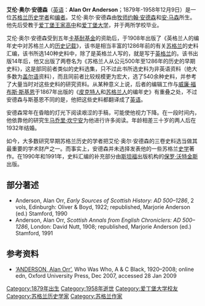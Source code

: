 {{no footnotes|time=2015-08-17T15:49:21+00:00}}
'''艾伦·奥尔·安德森'''（[[英语|英语]]：'''Alan Orr Anderson'''；1879年-1958年12月9日）是一位[[苏格兰人|苏格兰]][[历史学者|历史学者]]和[[编辑器|编者]]。艾伦·奥尔·安德森由[[约翰·安德森_(牧师)|牧师约翰·安德森]]和[[安·马森|安·马森]]所生。他先后受教于[[爱丁堡|爱丁堡]][[王家高中_(爱丁堡)|王家高中]]和[[爱丁堡大学|爱丁堡大学]]，并于两所学校毕业。

艾伦·奥尔·安德森受到五年[[卡基耐对苏格兰大学的资金资助|卡基耐基金]]的资助后，于1908年出版了《英格兰人的编年史中对苏格兰人的[[编年体|历史记载]]》，该书是相当丰富的1286年前的有关[[苏格兰|苏格兰]]的史料汇编，该书所选140种史料中，除了是英格兰人写的，就是写于[[英格兰|英格兰]]的。该书出版14年后，他又出版了两卷名为《苏格兰人从公元500年至1286年的历史的早期史料》，这是部同前者类似的史料选集，只不过此书所选史料为非英语资料（绝大多数为[[盖尔语|盖尔语]]资料），而且同前者比较规模更为宏大，选了540余种史料，并参考了大量当时对这些史料的研究资料。从某种意义上说，后者的编辑工作与[[威廉·福布斯·斯基恩|威廉·福布斯·斯基恩]]于1867年出版的《[[皮克特人|皮克特人]]和[[盖尔人|苏格兰人]]的编年史》有重叠之处，不过安德森与斯基恩不同的是，他把这些史料都翻译成了[[英语|英语]]。

安德森常年在昏暗的灯光下阅读艰涩的手稿，可能使他视力下降。在一段时间内，他依靠他的研究生[[马乔里·奥格尔维·安德森|马乔里·坎宁安]]为他进行许多阅读。年龄相差三十岁的两人后在1932年结婚。

如今，大多数研究早期苏格兰历史的学者把艾伦·奥尔·安德森的三卷史料选当做其最重要的学术财产之一。而事实上，安德森并未选择发表他的一些苏格兰[[史学|史学]]著作。在1990年和1991年，史料汇编的补充部分由[[林肯郡斯坦福|斯坦福]]出版机构的[[保罗·沃特金斯|保罗·沃特金斯]]出版。

==部分著述==
* Anderson, Alan Orr, ''Early Sources of Scottish History: AD 500–1286'', 2 vols, Edinburgh: Oliver & Boyd, 1922; republished, Marjorie Anderson (ed.) Stamford, 1990
* Anderson, Alan Orr, ''Scottish Annals from English Chroniclers: AD 500–1286'', London: David Nutt, 1908; republished, Marjorie Anderson (ed.) Stamford, 1991

==参考资料==
*[http://www.ukwhoswho.com/view/article/oupww/whowaswho/U234038 ‘ANDERSON, Alan Orr’], Who Was Who, A & C Black, 1920–2008; online edn, Oxford University Press, Dec 2007, accessed 28 Jan 2009

{{Authority control}}
{{DEFAULTSORT:Anderson, Alan Orr}}
[[Category:1879年出生|Category:1879年出生]]
[[Category:1958年逝世|Category:1958年逝世]]
[[Category:爱丁堡大学校友|Category:爱丁堡大学校友]]
[[Category:苏格兰历史学家|Category:苏格兰历史学家]]
[[Category:苏格兰作家|Category:苏格兰作家]]